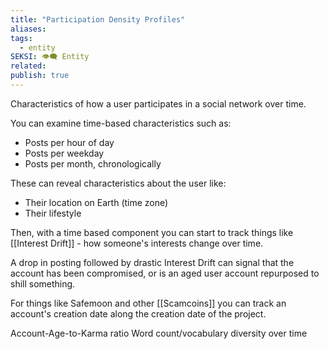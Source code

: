 ```yaml
---
title: "Participation Density Profiles"
aliases: 
tags:
  - entity
SEKSI: 👁️‍🗨️ Entity
related:
publish: true
---
```

Characteristics of how a user participates in a social network over time.

You can examine time-based characteristics such as:
- Posts per hour of day
- Posts per weekday
- Posts per month, chronologically

These can reveal characteristics about the user like:
- Their location on Earth (time zone)
- Their lifestyle

Then, with a time based component you can start to track things like [[Interest Drift]] - how someone's interests change over time.

A drop in posting followed by drastic Interest Drift can signal that the account has been compromised, or is an aged user account repurposed to shill something.

For things like Safemoon and other [[Scamcoins]] you can track an account's creation date along the creation date of the project.

Account-Age-to-Karma ratio
Word count/vocabulary diversity over time
